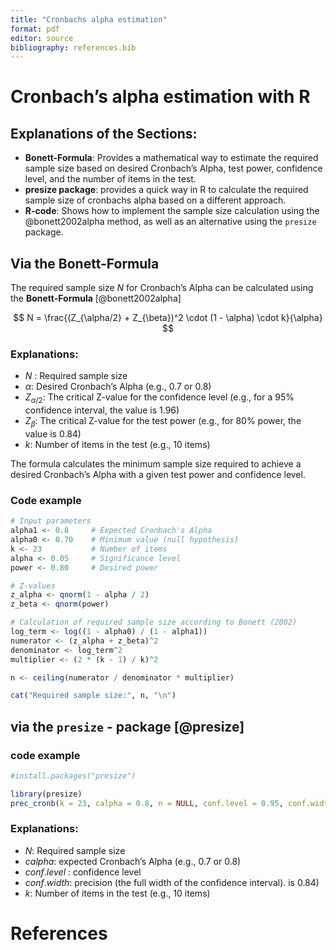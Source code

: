 ```yaml
---
title: "Cronbachs alpha estimation"
format: pdf
editor: source
bibliography: references.bib
---
```


# Cronbach's alpha estimation with R

## Explanations of the Sections:

-   **Bonett-Formula**: Provides a mathematical way to estimate the required sample size based on desired Cronbach's Alpha, test power, confidence level, and the number of items in the test.
-   **presize package**: provides a quick way in R to calculate the required sample size of cronbachs alpha based on a different approach.
-   **R-code**: Shows how to implement the sample size calculation using the @bonett2002alpha method, as well as an alternative using the `presize` package.

## Via the Bonett-Formula

The required sample size $N$ for Cronbach's Alpha can be calculated using the **Bonett-Formula** [@bonett2002alpha]

$$
N = \frac{(Z_{\alpha/2} + Z_{\beta})^2 \cdot (1 - \alpha) \cdot k}{\alpha}
$$

### Explanations:

-   $N$ : Required sample size
-   $\alpha$: Desired Cronbach's Alpha (e.g., 0.7 or 0.8)
-   $Z_{\alpha/2}$: The critical Z-value for the confidence level (e.g., for a 95% confidence interval, the value is 1.96)
-   $Z_{\beta}$: The critical Z-value for the test power (e.g., for 80% power, the value is 0.84)
-   $k$: Number of items in the test (e.g., 10 items)

The formula calculates the minimum sample size required to achieve a desired Cronbach's Alpha with a given test power and confidence level.

### Code example

```r
# Input parameters
alpha1 <- 0.8     # Expected Cronbach's Alpha
alpha0 <- 0.70    # Minimum value (null hypothesis)
k <- 23           # Number of items
alpha <- 0.05     # Significance level
power <- 0.80     # Desired power

# Z-values
z_alpha <- qnorm(1 - alpha / 2)
z_beta <- qnorm(power)

# Calculation of required sample size according to Bonett (2002)
log_term <- log((1 - alpha0) / (1 - alpha1))
numerator <- (z_alpha + z_beta)^2
denominator <- log_term^2
multiplier <- (2 * (k - 1) / k)^2

n <- ceiling(numerator / denominator * multiplier)

cat("Required sample size:", n, "\n")


```

## via the `presize` - package [@presize] 

### code example

```r
#install.packages("presize") 

library(presize)
prec_cronb(k = 23, calpha = 0.8, n = NULL, conf.level = 0.95, conf.width = 0.1)


```

### Explanations:

-   $N$: Required sample size
-   $calpha$: expected Cronbach's Alpha (e.g., 0.7 or 0.8)
-   $conf.level$ : confidence level
-   $conf.width$: precision (the full width of the confidence interval). is 0.84)
-   $k$: Number of items in the test (e.g., 10 items)

# References
